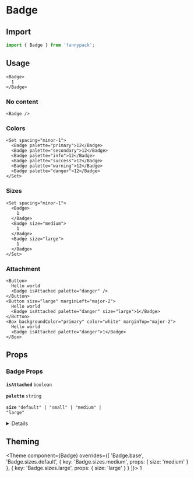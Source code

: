 
# Badge

## Import

```jsx
import { Badge } from 'fannypack';
```

## Usage

```jsx-live
<Badge>
  1
</Badge>
```

### No content

```jsx-live
<Badge />
```

### Colors

```jsx-live
<Set spacing="minor-1">
  <Badge palette="primary">12</Badge>
  <Badge palette="secondary">12</Badge>
  <Badge palette="info">12</Badge>
  <Badge palette="success">12</Badge>
  <Badge palette="warning">12</Badge>
  <Badge palette="danger">12</Badge>
</Set>
```

### Sizes

```jsx-live
<Set spacing="minor-1">
  <Badge>
    1
  </Badge>
  <Badge size="medium">
    1
  </Badge>
  <Badge size="large">
    1
  </Badge>
</Set>
```

### Attachment

```jsx-live
<Button>
  Hello world
  <Badge isAttached palette="danger" />
</Button>
<Button size="large" marginLeft="major-2">
  Hello world
  <Badge isAttached palette="danger" size="large">1</Badge>
</Button>
<Box backgroundColor="primary" color="white" marginTop="major-2">
  Hello world
  <Badge isAttached palette="danger">1</Badge>
</Box>
```

## Props

### Badge Props

<!-- Automatically generated -->

**<Code marginRight="major-1">isAttached</Code>** <Code fontSize="150" palette="primary">boolean</Code> 

<Box marginBottom="major-4" />

**<Code marginRight="major-1">palette</Code>** <Code fontSize="150" palette="primary">string</Code> 

<Box marginBottom="major-4" />

**<Code marginRight="major-1">size</Code>** <Code fontSize="150" palette="primary">&#34;default&#34; | &#34;small&#34; | &#34;medium&#34; | &#34;large&#34;</Code> 

<Box marginBottom="major-4" />

<details><Box use="summary" marginBottom="major-2">Inherits <code><strong>Box</strong></code> props</Box>

**<Code marginRight="major-1">use</Code>**  

<Code isBlock palette="primary" fontSize="150" padding="minor-1" marginBottom="major-2">
{`string
  | ComponentClass<any, any>
  | FunctionComponent<any>`}
</Code>

<Box marginBottom="major-4" />

**<Code marginRight="major-1">className</Code>** <Code fontSize="150" palette="primary">string</Code> 

<Box marginBottom="major-4" />

**<Code marginRight="major-1">children</Code>**  

<Code isBlock palette="primary" fontSize="150" padding="minor-1" marginBottom="major-2">
{`string
  | number
  | boolean
  | {}
  | ReactElement<any, string
  | ((props: any) => ReactElement<any, string
  | ...
  | (new (props: any) => Component<any, any, any>)>)
  | (new (props: any) => Component<any, any, any>)>
  | ReactNodeArray
  | ReactPortal
  | ((props: BoxProps) => ReactNode)`}
</Code>

<Box marginBottom="major-4" />

**<Code marginRight="major-1">altitude</Code>** <Code fontSize="150" palette="primary">string</Code> 

<Box marginBottom="major-4" />

**<Code marginRight="major-1">showBreakpoint</Code>** <Code fontSize="150" palette="primary">string</Code> 

<Box marginBottom="major-4" />

**<Code marginRight="major-1">hiddenBreakpoint</Code>** <Code fontSize="150" palette="primary">string</Code> 

<Box marginBottom="major-4" />

**<Code marginRight="major-1">overrides</Code>**  

<Code isBlock palette="primary" fontSize="150" padding="minor-1" marginBottom="major-2">
{`{
  altitudes?: AltitudesThemeConfig;
  borders?: BordersThemeConfig;
  borderRadii?: BorderRadiiThemeConfig;
  breakpoints?: BreakpointsThemeConfig;
  fontSizes?: FontSizeThemeConfig;
  fontWeights?: FontWeightsThemeConfig;
  ... 42 more ...;
  Spinner?: SpinnerThemeConfig;
}`}
</Code>

<Box marginBottom="major-4" />

**<Code marginRight="major-1">elementRef</Code>** <Code fontSize="150" palette="primary">((instance: any) =&#62; void) | RefObject&#60;any&#62;</Code> 

<Box marginBottom="major-4" />

**<Code marginRight="major-1">themeKeyOverride</Code>** <Code fontSize="150" palette="primary">string</Code> 

<Box marginBottom="major-4" />

</details>

          

## Theming

<Theme
  component={Badge}
  overrides={[
    'Badge.base',
    'Badge.sizes.default',
    { key: 'Badge.sizes.medium', props: { size: 'medium' } },
    { key: 'Badge.sizes.large', props: { size: 'large' } }
  ]}>
  1
</Theme>
